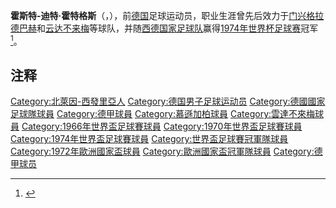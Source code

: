 {{noteta|G1=足球}}{{infobox Football biography
| name          = 霍斯特-迪特·霍特格斯
| image = [[File:Horst-Dieter_Höttges_1971_Ajman_stamp.jpg|200px]]
| fullname       = {{lang|de|Horst-Dieter Höttges}}
| birth_date     = {{birth date and age|1943|9|10|df=y}}
| birth_place    = {{flag|纳粹德国}}，[[门兴格拉德巴赫|门兴格拉德巴赫]]
| height         = {{height|m=1.76}}
| currentclub    =
| position       = [[後衛_(足球)|后卫]]
| youthyears1    =
| youthclubs1    = 蓝白巴尔
| youthyears2    =
| youthclubs2    = 雷德特
| youthyears3    =
| youthclubs3    = [[门兴格拉德巴赫足球俱乐部|门兴格拉德巴赫]]
| years1         = 1963–1964
| clubs1         = [[门兴格拉德巴赫足球俱乐部|门兴格拉德巴赫]]
| caps1          = 30
| goals1         = 0
| years2         = 1964–1978
| clubs2         = [[云达不来梅|云达不来梅]]
| caps2          = 420
| goals2         = 55
| years3         = 1964–1978
| clubs3         = 奥伯贝克森
| caps3          =
| goals3         =
| years4         =
| clubs4         = 阿希姆
| caps4          =
| goals4         =
| nationalyears1 = 1963–1964
| nationalteam1  = [[德国21岁以下国家足球队|西德U-23]]
| nationalcaps1  = 3
| nationalgoals1 = 0
| nationalyears2 = 
| nationalteam2  = [[德国国家足球二队|西德二队]]
| nationalcaps2  = 2
| nationalgoals2 = 0
| nationalyears3 = 1965–1974
| nationalteam3  = [[德国国家足球队|西德]]
| nationalcaps3  = 66
| nationalgoals3 = 1
}}

'''霍斯特-迪特·霍特格斯'''（{{lang-de|'''Horst-Dieter Höttges'''}}，{{bd|1943年|9月10日|catIdx=Höttges, Horst-Dieter}}），前[[德国|德国]]足球运动员，职业生涯曾先后效力于[[门兴格拉德巴赫足球俱乐部|门兴格拉德巴赫]]和[[云达不来梅|云达不来梅]]等球队，并随[[西德国家足球队|西德国家足球队]]赢得[[1974年世界杯足球赛|1974年世界杯足球赛]]冠军<ref>{{de}}{{cite web | url = http://www.fussballdaten.de/spieler/hoettgeshorstdieter/ | title = Horst-Dieter "Eisenfuß" Höttges | publisher = fussballdaten.de | accessdate = 2010-02-12}}</ref>。

==注释==
{{reflist}}

{{Navboxes colour
|title= 德国国家队参赛名单
|bg = white
|fg = black
|list1=
{{1966年世界杯足球赛西德参赛名单}}
{{1970年世界杯足球赛西德参赛名单}}
{{1972年歐洲足球錦標賽西德參賽名單}}
{{1974年世界杯足球赛西德参赛名单}}
}}

{{Authority control}}
{{DEFAULTSORT:Höttges, Horst-Dieter}}
[[Category:北萊因-西發里亞人|Category:北萊因-西發里亞人]]
[[Category:德国男子足球运动员|Category:德国男子足球运动员]]
[[Category:德國國家足球隊球員|Category:德國國家足球隊球員]]
[[Category:德甲球員|Category:德甲球員]]
[[Category:慕遜加柏球員|Category:慕遜加柏球員]]
[[Category:雲達不來梅球員|Category:雲達不來梅球員]]
[[Category:1966年世界盃足球賽球員|Category:1966年世界盃足球賽球員]]
[[Category:1970年世界盃足球賽球員|Category:1970年世界盃足球賽球員]]
[[Category:1974年世界盃足球賽球員|Category:1974年世界盃足球賽球員]]
[[Category:世界盃足球賽冠軍隊球員|Category:世界盃足球賽冠軍隊球員]]
[[Category:1972年歐洲國家盃球員|Category:1972年歐洲國家盃球員]]
[[Category:歐洲國家盃冠軍隊球員|Category:歐洲國家盃冠軍隊球員]]
[[Category:德甲球员|Category:德甲球员]]